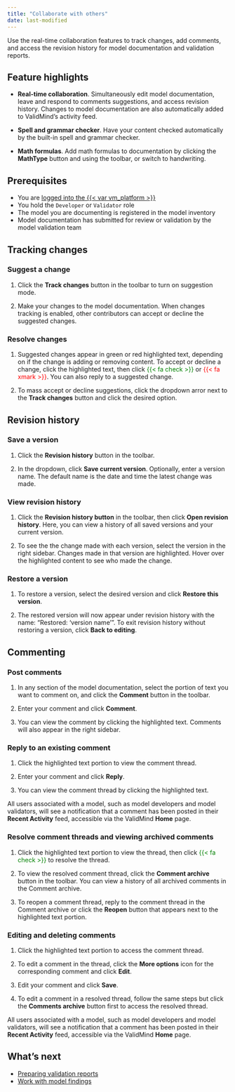 ```yaml
---
title: "Collaborate with others"
date: last-modified
---
```


Use the real-time collaboration features to track changes, add comments, and access the revision history for model documentation and validation reports.

## Feature highlights

- **Real-time collaboration**. Simultaneously edit model documentation, leave and respond to comments suggestions, and access revision history. Changes to model documentation are also automatically added to ValidMind's activity feed.

- **Spell and grammar checker**. Have your content checked automatically by the built-in spell and grammar checker. 

- **Math formulas**. Add math formulas to documentation by clicking the **MathType** button and using the toolbar, or switch to handwriting.


## Prerequisites

- You are [logged into the {{< var vm_platform >}}]({{< var vm_url >}})
- You hold the `Developer` or `Validator` role
- The model you are documenting is registered in the model inventory
- Model documentation has submitted for review or validation by the model validation team 

## Tracking changes

### Suggest a change

1. Click the **Track changes** button in the toolbar to turn on suggestion mode.

2. Make your changes to the model documentation. When changes tracking is enabled, other contributors can accept or decline the suggested changes.

### Resolve changes

1. Suggested changes appear in green or red highlighted text, depending on if the change is adding or removing content. To accept or decline a change, click the highlighted text, then click <span style="color: green">{{< fa check >}}</span> or <span style="color: red">{{< fa xmark >}}</span>. You can also reply to a suggested change.

2. To mass accept or decline suggestions, click the dropdown arror next to the **Track changes** button and click the desired option.

## Revision history

### Save a version

1. Click the **Revision history** button in the toolbar.

2. In the dropdown, click **Save current version**. Optionally, enter a version name. The default name is the date and time the latest change was made.

### View revision history

1. Click the **Revision history button** in the toolbar, then click **Open revision history**. Here, you can view a history of all saved versions and your current version.

2. To see the the change made with each version, select the version in the right sidebar. Changes made in that version are highlighted. Hover over the highlighted content to see who made the change.

### Restore a version

1. To restore a version, select the desired version and click **Restore this version**.

2. The restored version will now appear under revision history with the name: "Restored: 'version name'". To exit revision history without restoring a version, click **Back to editing**.

## Commenting 

### Post comments

1. In any section of the model documentation, select the portion of text you want to comment on, and click the **Comment** button in the toolbar.

2. Enter your comment and click **Comment**.

3. You can view the comment by clicking the highlighted text. Comments will also appear in the right sidebar.

### Reply to an existing comment

1. Click the highlighted text portion to view the comment thread.

2. Enter your comment and click **Reply**.

3. You can view the comment thread by clicking the highlighted text.

::: {.column-margin}
All users associated with a model, such as model developers and model validators, will see a notification that a comment has been posted in their **Recent Activity** feed, accessible via the ValidMind **Home** page.
:::

### Resolve comment threads and viewing archived comments

1. Click the highlighted text portion to view the thread, then click <span style="color: green">{{< fa check >}}</span> to resolve the thread.

2. To view the resolved comment thread, click the **Comment archive** button in the toolbar. You can view a history of all archived comments in the Comment archive.

3. To reopen a comment thread, reply to the comment thread in the Comment archive or click the **Reopen** button that appears next to the highlighted text portion.

### Editing and deleting comments

1. Click the highlighted text portion to access the comment thread.

2. To edit a comment in the thread, click the **More options** icon for the corresponding comment and click **Edit**.

3. Edit your comment and click **Save**.

4. To edit a comment in a resolved thread, follow the same steps but click the **Comments archive** button first to access the resolved thread.

::: {.column-margin}
<!--replace this later -->
All users associated with a model, such as model developers and model validators, will see a notification that a comment has been posted in their **Recent Activity** feed, accessible via the ValidMind **Home** page.
:::

<!---
## Troubleshooting

[Include any common issues or errors that may arise during the task and how to resolve them.]
---> 

## What's next

* [Preparing validation reports](preparing-validation-reports.qmd)
* [Work with model findings](work-with-model-findings.qmd)
